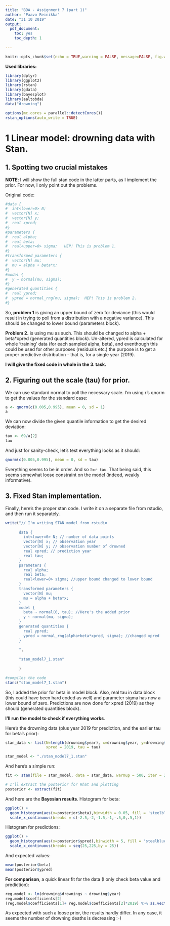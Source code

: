 ```yaml
---
title: "BDA - Assignment 7 (part 1)"
author: "Paavo Reinikka"
date: "31 10 2019"
output: 
  pdf_document:
    toc: yes
    toc_depth: 1
  
---
```


```r
knitr::opts_chunk$set(echo = TRUE,warning = FALSE, message=FALSE, fig.width = 8, fig.height = 6)
```
**Used libraries:**
```r
library(dplyr)
library(ggplot2)
library(rstan)
library(gdata)
library(bayesplot)
library(aaltobda)
data("drowning")
```

```r
options(mc.cores = parallel::detectCores())
rstan_options(auto_write = TRUE)
```

# 1 Linear model: drowning data with Stan.

## 1. Spotting two crucial mistakes

**NOTE**: I will show the full stan code in the latter parts, as I implement the prior. For now, I only point out the problems.

Original code:

```r
#data {
#  int<lower=0> N;
#  vector[N] x;
#  vector[N] y;
#  real xpred;
#}
#parameters {
#  real alpha;
#  real beta;
#  real<upper=0> sigma;   HEP! This is problem 1.
#}
#transformed parameters {
#  vector[N] mu;
#  mu = alpha + beta*x;
#}
#model {
#  y ~ normal(mu, sigma);
#}
#generated quantities {
#  real ypred;
#  ypred = normal_rng(mu, sigma);  HEP! This is problem 2.
#}
```

So, **problem 1** is giving an upper bound of zero for deviance (this would result in trying to poll from a distribution with a negative variance). This should be changed to lower bound (parameters block).

**Problem 2.** is using mu as such. This should be changed to alpha + beta*xpred (generated quantities block). Un-altered, ypred is calculated for whole 'training' data (for each sampled alpha, beta), and eventhough this could be used for other purposes (residuals etc.) the purpose is to get a proper predictive distribution - that is, for a single year (2019).

**I will give the fixed code in whole in the 3. task.**


## 2. Figuring out the scale (tau) for prior.

We can use standard normal to poll the necessary scale. I'm using r's qnorm to get the values for the standard case:

```r
a <- qnorm(c(0.005,0.995), mean = 0, sd = 1)
a
```

We can now divide the given quantile information to get the desired deviation:

```r
tau <- 69/a[2]
tau
```

And just for sanity-check, let's test everything looks as it should:

```r
qnorm(c(0.005,0.995), mean = 0, sd = tau)
```

Everything seems to be in order. And so $\tau$=```r tau```. That being said, this seems somewhat loose constraint on the model (indeed, weakly informative).


## 3. Fixed Stan implementation.

Finally, here's the proper stan code. I write it on a separate file from rstudio, and then run it separately. 

```r
write("// I'm writing STAN model from rstudio
      
      data {
        int<lower=0> N; // number of data points
        vector[N] x; // observation year
        vector[N] y; // observation number of drowned
        real xpred; // prediction year
        real tau;
      }
      parameters {
        real alpha;
        real beta;
        real<lower=0> sigma; //upper bound changed to lower bound
      }
      transformed parameters {
        vector[N] mu;
        mu = alpha + beta*x;
      }
      model {
        beta ~ normal(0, tau); //Here's the added prior
        y ~ normal(mu, sigma);
      }
      generated quantities {
        real ypred;
        ypred = normal_rng(alpha+beta*xpred, sigma); //changed xpred
      }
      
      ",
      
      "stan_model7_1.stan"
      
      )

#compiles the code
stanc("stan_model7_1.stan")
```

So, I added the prior for beta in model block. Also, real tau in data block (this could have been hard coded as well) and parameter sigma has now a lower bound of zero. Predictions are now done for xpred (2019) as they should (generated quantities block).


**I'll run the model to check if everything works**.

Here's the drowning data (plus year 2019 for prediction, and the earlier tau for beta's prior):

```r
stan_data <- list(N=length(drowning$year), x=drowning$year, y=drowning$drownings,
                  xpred = 2019, tau = tau)

stan_model <- "./stan_model7_1.stan"

```

And here's a simple run:

```r
fit <- stan(file = stan_model, data = stan_data, warmup = 500, iter = 2500, init = 'random')

# I'll extract the posterior for Rhat and plotting
posterior <- extract(fit)

```


And here are the **Bayesian results**. Histogram for beta:

```r
ggplot() + 
  geom_histogram(aes(x=posterior$beta),binwidth = 0.05, fill = 'steelblue', color='black') +
  scale_x_continuous(breaks = c(-2.5,-2,-1.5,-1,-.5,0,.5,1))
```

Histogram for predictions:
```r
ggplot() + 
  geom_histogram(aes(x=posterior$ypred),binwidth = 5, fill = 'steelblue', color='black') +
  scale_x_continuous(breaks = seq(25,225,by = 25))
```

And expected values:
```r
mean(posterior$beta)
mean(posterior$ypred)
```

**For comparison**, a quick linear fit for the data (I only check beta value and prediction):
```r
reg.model <- lm(drowning$drownings ~ drowning$year)
reg.model$coefficients[2]
(reg.model$coefficients[1]+ reg.model$coefficients[2]*2019) %>% as.vector()
```

As expected with such a loose prior, the results hardly differ. In any case, it seems the number of drowning deaths is decreasing :-)